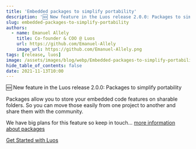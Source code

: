 ```yaml
---
title: 'Embedded packages to simplify portability'
description: '🆕 New feature in the Luos release 2.0.0: Packages to simplify portability'
slug: embedded-packages-to-simplify-portability
authors:
  - name: Emanuel Allely
    title: Co-founder & COO @ Luos
    url: https://github.com/Emanuel-Allely
    image_url: https://github.com/Emanuel-Allely.png
tags: [release, luos]
image: /assets/images/blog/webp/Embedded-packages-to-simplify-portability-banner-luos.webp
hide_table_of_contents: false
date: 2021-11-13T10:00
---
```


🆕 New feature in the Luos release 2.0.0: Packages to simplify portability

<!--truncate-->

Packages allow you to store your embedded code features on sharable folders. So you can move those easily from one project to another and share them with the community.

We have big plans for this feature so keep in touch... [more information about packages](/documentation/tools/gate)

[Get Started with Luos](/tutorials/get-started)

